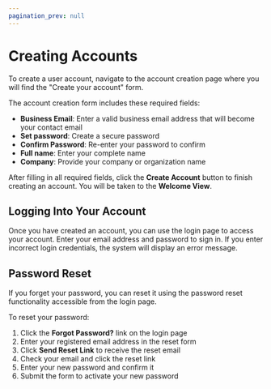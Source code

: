 ```yaml
---
pagination_prev: null
---
```


# Creating Accounts

To create a user account, navigate to the account creation page where you will find the "Create your account" form.


The account creation form includes these required fields:

- **Business Email**: Enter a valid business email address that will become your contact email
- **Set password**: Create a secure password
- **Confirm Password**: Re-enter your password to confirm
- **Full name**: Enter your complete name
- **Company**: Provide your company or organization name

After filling in all required fields, click the **Create Account** button to finish creating an account. You will be taken to the <Topic id="gui-welcome">**Welcome View**</Topic>.

## Logging Into Your Account

Once you have created an account, you can use the login page to access your account. Enter your email address and password to sign in. If you enter incorrect login credentials, the system will display an error message.

## Password Reset

If you forget your password, you can reset it using the password reset functionality accessible from the login page.


To reset your password:

1. Click the **Forgot Password?** link on the login page
2. Enter your registered email address in the reset form
3. Click **Send Reset Link** to receive the reset email
4. Check your email and click the reset link
5. Enter your new password and confirm it
6. Submit the form to activate your new password
